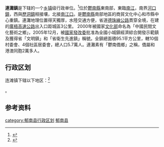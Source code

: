 {{中国乡级行政区|44/53/22/115/000}}
'''連灘鎮'''是{{PRC admin/fullname|44/53/22/115/000|3}}下辖的一个[[乡镇|乡镇]]级行政单位。<ref>{{PRC admin/ref sgc|{{PRC admin/parent|44/53/22/112/000}}}}</ref>位於[[鬱南縣|鬱南縣]]東南部，東臨[[罗定江|南江]]，南界[[河口鎮|河口鎮]]，西與[[歷洞鎮|歷洞鎮]]相接壤，北接[[南江口|南江口]]。是[[鬱南縣|鬱南縣]]南部地區的商貿文化中心和市縣中心重鎮。連灘地理位置得天獨厚，水陸交通方便，省道[[德珠線公路|德珠線公路]]貫穿全境，在建的[[廣梧高速公路|廣梧高速公路]]出入口距城區3公里。 2000年被國家[[中华人民共和国文化部|文化部]]命名為「中國民間文化藝術之鄉」，2005年12月，被[[國家發改委|國家發改委]]批准為全國小城鎮經濟綜合開發示範鎮及獲得省「文明鎮」和「省衛生先進鎮」稱號。全鎮總面積95.1平方公里，轄10個村委會、4個社區居委會，總人口5.7萬人。連灘素有「鬱南僑鄉」之稱，僑屬和港澳同胞2萬多人。

== 行政区划 ==

连滩镇下辖以下地区：<ref>{{PRC admin/ref sgc|44/53/22/115/000}}</ref>

{{PRC admin/children|44/53/22/115/000}}。

== 参考资料 ==

{{reflist}}

{{行政区划小作品}}
{{PRC admin/navcat|44/53/22/115/000}}

{{郁南县行政区划}}
[[category:郁南县行政区划|category:郁南县行政区划]]
[[category:云浮建制镇|郁南县]]